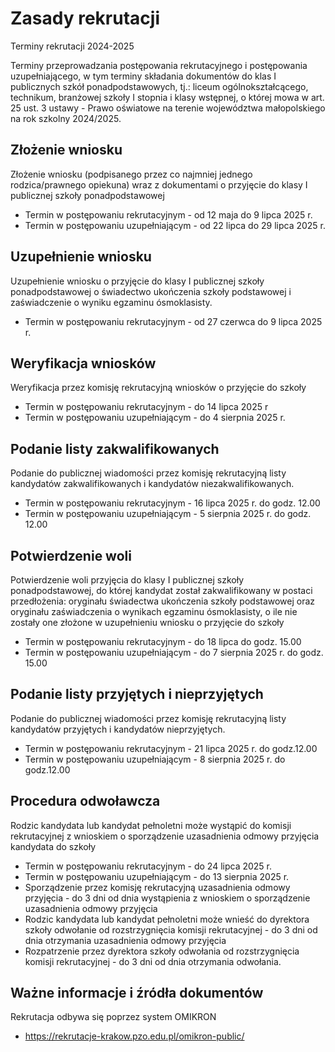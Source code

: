 # Zasady rekrutacji

Terminy rekrutacji 2024-2025

Terminy przeprowadzania postępowania rekrutacyjnego i postępowania
uzupełniającego, w tym terminy składania dokumentów do klas I publicznych szkół
ponadpodstawowych, tj.: liceum ogólnokształcącego, technikum, branżowej szkoły I
stopnia i klasy wstępnej, o której mowa w art. 25 ust. 3 ustawy - Prawo
oświatowe na terenie województwa małopolskiego na rok szkolny 2024/2025.

## Złożenie wniosku

Złożenie wniosku (podpisanego przez co najmniej jednego rodzica/prawnego
opiekuna) wraz z dokumentami o przyjęcie do klasy I publicznej szkoły
ponadpodstawowej

- Termin w postępowaniu rekrutacyjnym - od 12 maja do 9 lipca 2025 r.
- Termin w postępowaniu uzupełniającym - od 22 lipca do 29 lipca 2025 r.

## Uzupełnienie wniosku

Uzupełnienie wniosku o przyjęcie do klasy I publicznej szkoły ponadpodstawowej o
świadectwo ukończenia szkoły podstawowej i zaświadczenie o wyniku egzaminu
ósmoklasisty.

- Termin w postępowaniu rekrutacyjnym - od 27 czerwca do 9 lipca 2025 r.

## Weryfikacja wniosków

Weryfikacja przez komisję rekrutacyjną wniosków o przyjęcie do szkoły

- Termin w postępowaniu rekrutacyjnym - do 14 lipca 2025 r
- Termin w postępowaniu uzupełniającym - do 4 sierpnia 2025 r.

## Podanie listy zakwalifikowanych

Podanie do publicznej wiadomości przez komisję rekrutacyjną listy kandydatów
zakwalifikowanych i kandydatów niezakwalifikowanych.

- Termin w postępowaniu rekrutacyjnym - 16 lipca 2025 r. do godz. 12.00
- Termin w postępowaniu uzupełniającym - 5 sierpnia 2025 r. do godz. 12.00

## Potwierdzenie woli

Potwierdzenie woli przyjęcia do klasy I publicznej szkoły ponadpodstawowej, do
której kandydat został zakwalifikowany w postaci przedłożenia: oryginału świadectwa ukończenia szkoły podstawowej oraz oryginału zaświadczenia o wynikach egzaminu ósmoklasisty, o ile nie zostały one złożone w uzupełnieniu wniosku o
przyjęcie do szkoły

- Termin w postępowaniu rekrutacyjnym - do 18 lipca do godz. 15.00
- Termin w postępowaniu uzupełniającym - do 7 sierpnia 2025 r. do godz. 15.00

## Podanie listy przyjętych i nieprzyjętych

Podanie do publicznej wiadomości przez komisję rekrutacyjną listy kandydatów
przyjętych i kandydatów nieprzyjętych.

- Termin w postępowaniu rekrutacyjnym - 21 lipca 2025 r. do godz.12.00
- Termin w postępowaniu uzupełniającym - 8 sierpnia 2025 r. do godz.12.00

## Procedura odwoławcza

Rodzic kandydata lub kandydat pełnoletni może wystąpić do komisji rekrutacyjnej
z wnioskiem o sporządzenie uzasadnienia odmowy przyjęcia kandydata do szkoły

- Termin w postępowaniu rekrutacyjnym - do 24 lipca 2025 r.
- Termin w postępowaniu uzupełniającym - do 13 sierpnia 2025 r.
- Sporządzenie przez komisję rekrutacyjną uzasadnienia odmowy przyjęcia - do 3
  dni od dnia wystąpienia z wnioskiem o sporządzenie uzasadnienia odmowy
  przyjęcia
- Rodzic kandydata lub kandydat pełnoletni może wnieść do dyrektora szkoły
  odwołanie od rozstrzygnięcia komisji rekrutacyjnej - do 3 dni od dnia
  otrzymania uzasadnienia odmowy przyjęcia
- Rozpatrzenie przez dyrektora szkoły odwołania od rozstrzygnięcia komisji
  rekrutacyjnej - do 3 dni od dnia otrzymania odwołania.

## Ważne informacje i źródła dokumentów

Rekrutacja odbywa się poprzez system OMIKRON

- https://rekrutacje-krakow.pzo.edu.pl/omikron-public/
